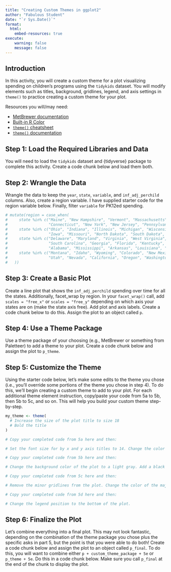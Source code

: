 ```yaml
---
title: "Creating Custom Themes in ggplot2"
author: "Fabulous Student"
date: "`r Sys.Date()`"
format:
  html:
    embed-resources: true
execute:
    warning: false
    message: false
---
```


## Introduction

In this activity, you will create a custom theme for a plot visualizing spending on children's programs using the `tidykids` dataset. You will modify elements such as titles, background, gridlines, legend, and axis settings in `theme()` to practice creating a custom theme for your plot.

Resources you will/may need:

- [MetBrewer documentation](https://github.com/BlakeRMills/MetBrewer)
- [Built-in R Color](https://r-charts.com/colors/)
- [`theme()` cheatsheet](https://bookdown.org/alapo/learnr/images/ggplot_elements2.png)
- [`theme()` documentation](https://ggplot2.tidyverse.org/reference/theme)


## Step 1: Load the Required Libraries and Data

You will need to load the `tidykids` dataset and {tidyverse} package to complete this activity. Create a code chunk below and load them both.

## Step 2: Wrangle the Data

Wrangle the data to keep the `year`, `state`, `variable`, and `inf_adj_perchild` columns. Also, create a region variable. I have supplied starter code for the region variable below. Finally, filter `variable` for  PK12ed spending.

```r
# mutate(region = case_when(
#     state %in% c("Maine", "New Hampshire", "Vermont", "Massachusetts", "Rhode Island", 
#                  "Connecticut", "New York", "New Jersey", "Pennsylvania") ~ "Northeast",
#     state %in% c("Ohio", "Indiana", "Illinois", "Michigan", "Wisconsin", "Minnesota",
#                  "Iowa", "Missouri", "North Dakota", "South Dakota", "Nebraska", "Kansas") ~ "Midwest",
#     state %in% c("Delaware", "Maryland", "Virginia", "West Virginia", "North Carolina", 
#                  "South Carolina", "Georgia", "Florida", "Kentucky", "Tennessee", 
#                  "Alabama", "Mississippi", "Arkansas", "Louisiana", "Oklahoma", "Texas", "District of Columbia") ~ "South",
#     state %in% c("Montana", "Idaho", "Wyoming", "Colorado", "New Mexico", "Arizona", 
#                  "Utah", "Nevada", "California", "Oregon", "Washington", "Hawaii", "Alaska") ~ "West"
#   ))
```

## Step 3: Create a Basic Plot

Create a line plot that shows the `inf_adj_perchild` spending over time for all the states. Additionally, facet_wrap by region. In your `facet_wrap()` call, add `scales = "free_x"` or `scales = "free_y"` depending on which axis your states are on (make the state axis free). Add plot and axis labels. Create a code chunk below to do this. Assign the plot to an object called `p`.

## Step 4: Use a Theme Package

Use a theme package of your choosing (e.g., MetBrewer or something from Paletteer) to add a theme to your plot. Create a code chunk below and assign the plot to `p_theme`.

## Step 5: Customize the Theme

Using the starter code below, let's make some edits to the theme you chose (i.e., you'll override some portions of the theme you chose in step 4). To do this, we'll begin creating a custom theme to add to your plot. For each additional theme element instruction, copy/paste your code from 5a to 5b, then 5b to 5c, and so on. This will help you build your custom theme step-by-step.

```r
my_theme <- theme(
  # Increase the size of the plot title to size 18
  # Bold the title
)
```

```r
# Copy your completed code from 5a here and then:

# Set the font size for by x and y axis titles to 14. Change the color for each to smokey gray (#4B4B4B).


```

```r
# Copy your completed code from 5b here and then:

# Change the background color of the plot to a light gray. Add a black border around each panel.

```

```r
# Copy your completed code from 5c here and then:

# Remove the minor gridlines from the plot. Change the color of the major gridlines to white.

```

```r
# Copy your completed code from 5d here and then:

# Change the legend position to the bottom of the plot.
```

## Step 6: Finalize the Plot

Let's combine everything into a final plot. This may not look fantastic, depending on the combination of the theme package you chose plus the specific asks in part 5, but the point is that you were able to do both! Create a code chunk below and assign the plot to an object called `p_final`. To do this, you will want to combine either `p + custom_theme_package + 5e` or `p_theme + 5e`. Do this in a code chunk below. Make sure you call `p_final` at the end of the chunk to display the plot.